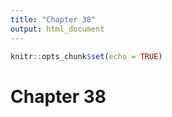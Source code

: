 ```yaml
---
title: "Chapter 38"
output: html_document
---
```


```r
knitr::opts_chunk$set(echo = TRUE)
```

# Chapter 38

